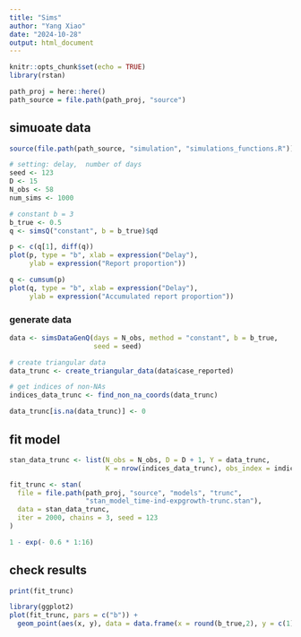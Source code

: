 ```yaml
---
title: "Sims"
author: "Yang Xiao"
date: "2024-10-28"
output: html_document
---
```


```r
knitr::opts_chunk$set(echo = TRUE)
library(rstan)
```

```r
path_proj = here::here()
path_source = file.path(path_proj, "source")
```



## simuoate data

```r
source(file.path(path_source, "simulation", "simulations_functions.R"))

# setting: delay,  number of days
seed <- 123
D <- 15
N_obs <- 58
num_sims <- 1000

# constant b = 3
b_true <- 0.5
q <- simsQ("constant", b = b_true)$qd

p <- c(q[1], diff(q))
plot(p, type = "b", xlab = expression("Delay"),  
     ylab = expression("Report proportion"))

q <- cumsum(p)
plot(q, type = "b", xlab = expression("Delay"),  
     ylab = expression("Accumulated report proportion"))

```

### generate data
```r
data <- simsDataGenQ(days = N_obs, method = "constant", b = b_true,
                     seed = seed)

# create triangular data
data_trunc <- create_triangular_data(data$case_reported)

# get indices of non-NAs 
indices_data_trunc <- find_non_na_coords(data_trunc)

data_trunc[is.na(data_trunc)] <- 0   
```

## fit model
```r
stan_data_trunc <- list(N_obs = N_obs, D = D + 1, Y = data_trunc,
                        K = nrow(indices_data_trunc), obs_index = indices_data_trunc)

fit_trunc <- stan(
  file = file.path(path_proj, "source", "models", "trunc",
                   "stan_model_time-ind-expgrowth-trunc.stan"),  
  data = stan_data_trunc, 
  iter = 2000, chains = 3, seed = 123
)

1 - exp(- 0.6 * 1:16)
```


## check results
```r
print(fit_trunc)
```

```r
library(ggplot2)
plot(fit_trunc, pars = c("b")) +
  geom_point(aes(x, y), data = data.frame(x = round(b_true,2), y = c(1)), color = "blue")
```